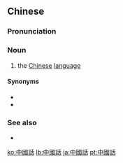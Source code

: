 ==Chinese==
{{zh-forms|s=中国话|type=21}}

===Pronunciation===
{{zh-pron
|m=zhōngguóhuà
|c=zung1 gwok3 waa6-2
|mn=Tiong-kok-ōe
|cat=n
}}

===Noun===
{{zh-noun}}

# {{lb|zh|uncommon}} the [[Chinese]] [[language]]
#: {{zh-x|你 會 說 中國話 嗎？|Can you speak Chinese?}}

====Synonyms====
* {{zh-l|中文}}
* {{zh-l|漢語}}

===See also===
* {{pedialite|lang=zh}}

{{zh-cat|Languages}}

[[ko:中國話]]
[[lb:中國話]]
[[ja:中國話]]
[[pt:中國話]]